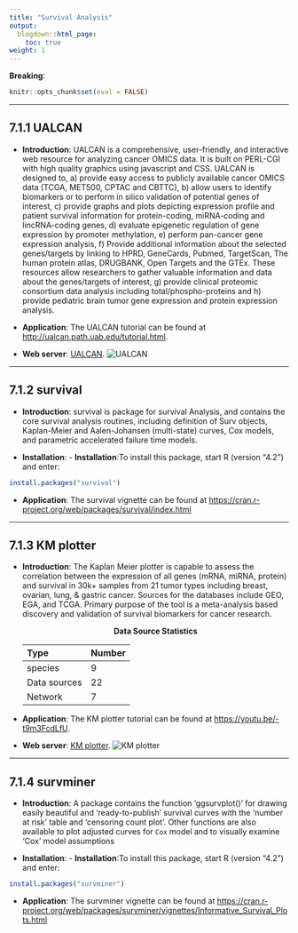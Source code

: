 ```yaml
---
title: "Survival Analysis"
output:
  blogdown::html_page:
    toc: true
weight: 1
---
```


**Breaking**: 

```r
knitr::opts_chunk$set(eval = FALSE)
```

---

## 7.1.1 **UALCAN**

- **Introduction**: UALCAN is a comprehensive, user-friendly, and interactive web resource for analyzing cancer OMICS data. It is built on PERL-CGI with high quality graphics using javascript and CSS. UALCAN is designed to, a) provide easy access to publicly available cancer OMICS data (TCGA, MET500, CPTAC and CBTTC), b) allow users to identify biomarkers or to perform in silico validation of potential genes of interest, c) provide graphs and plots depicting expression profile and patient survival information for protein-coding, miRNA-coding and lincRNA-coding genes, d) evaluate epigenetic regulation of gene expression by promoter methylation, e) perform pan-cancer gene expression analysis, f) Provide additional information about the selected genes/targets by linking to HPRD, GeneCards, Pubmed, TargetScan, The human protein atlas, DRUGBANK, Open Targets and the GTEx. These resources allow researchers to gather valuable information and data about the genes/targets of interest, g) provide clinical proteomic consortium data analysis including total/phospho-proteins and h) provide pediatric brain tumor gene expression and protein expression analysis. 

- **Application**: The UALCAN tutorial can be found at <http://ualcan.path.uab.edu/tutorial.html>.

- **Web server**: [UALCAN](http://ualcan.path.uab.edu/).
![UALCAN](/images/UALCAN.jpg?width=50pc)
 
---

## 7.1.2 **survival**

- **Introduction**: survival is package for survival Analysis, and contains the core survival analysis routines, including definition of Surv objects, Kaplan-Meier and Aalen-Johansen (multi-state) curves, Cox models, and parametric accelerated failure time models.
 
- **Installation**: - **Installation**:To install this package, start R (version "4.2") and enter:
```r
install.packages("survival")
```

- **Application**: The survival vignette can be found at <https://cran.r-project.org/web/packages/survival/index.html>

---

## 7.1.3 **KM plotter**

- **Introduction**: The Kaplan Meier plotter is capable to assess the correlation between the expression of all genes (mRNA, miRNA, protein) and survival in 30k+ samples from 21 tumor types including breast, ovarian, lung, & gastric cancer. Sources for the databases include GEO, EGA, and TCGA. Primary purpose of the tool is a meta-analysis based discovery and validation of survival biomarkers for cancer research. 

  <center><b>Data Source Statistics</b></center>
  | Type           | Number           | 
  | :------------- | :--------------- | 
  | species        | 9 | 
  | Data sources   | 22 | 
  | Network        | 7 | 

- **Application**: The KM plotter tutorial can be found at
<https://youtu.be/-t9m3FcdLfU>.

- **Web server**: [KM plotter](https://kmplot.com/analysis/).
![KM plotter](/images/KM plotter.jpg?width=60pc)
 
---

## 7.1.4 **survminer**

- **Introduction**: A package contains the function 'ggsurvplot()' for drawing easily beautiful
and 'ready-to-publish' survival curves with the 'number at risk' table
and 'censoring count plot'. Other functions are also available to plot
adjusted curves for `Cox` model and to visually examine 'Cox' model assumptions

 
- **Installation**: - **Installation**:To install this package, start R (version "4.2") and enter:
```r
install.packages("survminer")
```

- **Application**: The survminer vignette can be found at <https://cran.r-project.org/web/packages/survminer/vignettes/Informative_Survival_Plots.html>
